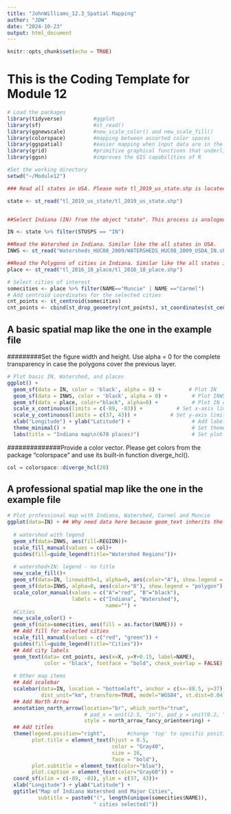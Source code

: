 ```yaml
---
title: "JohnWilliams_12.3_Spatial Mapping"
author: "JDW"
date: "2024-10-23"
output: html_document
---
```


```r
knitr::opts_chunk$set(echo = TRUE)
```

# This is the Coding Template for Module 12

```r
# Load the packages
library(tidyverse)          #ggplot
library(sf)                 #st_read()
library(ggnewscale)         #new_scale_color() and new_scale_fill()
library(colorspace)         #mapping between assorted color spaces
library(ggspatial)          #easier mapping when input data are in the form of spatial objects
library(grid)               #primitive graphical functions that underlie the ggplot2
library(ggsn)               #improves the GIS capabilities of R
```


```r
#Set the working directory
setwd("~/Module12")

```

```r
### Read all states in USA. Please note tl_2019_us_state.shp is located in the file folder "tl_2019_us_state". A shapefile data includes many files in the file folder. You cannot have only file "tl_2019_us_state.shp". 

state <- st_read("tl_2019_us_state/tl_2019_us_state.shp")


##Select Indiana (IN) from the object "state". This process is analogous to working with data frames. You can perform a similar operation for the cities.

IN <- state %>% filter(STUSPS == "IN")

##Read the Watershed in Indiana. Similar like the all states in USA.
INWS <- st_read("Watersheds_HUC08_2009/WATERSHEDS_HUC08_2009_USDA_IN.shp")

##Read the Polygons of cities in Indiana. Similar like the all states in USA.
place <- st_read("tl_2016_18_place/tl_2016_18_place.shp")

# Select cities of interest
somecities <- place %>% filter(NAME=="Muncie" | NAME =="Carmel")
# Add centroid coordinates for the selected cities
cnt_points <- st_centroid(somecities)
cnt_points <- cbind(st_drop_geometry(cnt_points), st_coordinates(st_centroid(somecities$geometry)))

```


## A basic spatial map like the one in the example file

#########Set the figure width and height. Use alpha = 0 for the complete transparency in case the polygons cover the previous layer. 

```r
# Plot basic IN, Watershed, and places
ggplot() +
  geom_sf(data = IN, color = 'black', alpha = 0) +         # Plot IN
  geom_sf(data = INWS, color = 'black', alpha = 0) +        # Plot INWS
  geom_sf(data = place, color="black", alpha=0) +           # Plot IN cities
  scale_x_continuous(limits = c(-89, -83)) +           # Set x-axis limits
  scale_y_continuous(limits = c(37, 43)) +           # Set y-axis limits
  xlab("Longitude") + ylab("Latitude") +                    # Add labels for x and y axis
  theme_minimal() +                                         # Set theme
  labs(title = "Indiana map\n(678 places)")                 # Set plot title

```

##############Provide a color vector. Please get colors from the package "colorspace" and use its built-in function diverge_hcl().

```r
col = colorspace::diverge_hcl(20)
```


## A professional spatial map like the one in the example file


```r
# Plot professional map with Indiana, Watershed, Carmel and Muncie
ggplot(data=IN) + ## Why need data here because geom_text inherits the global mapping
  
  # watershed with legend
  geom_sf(data=INWS, aes(fill=REGION))+
  scale_fill_manual(values = col)+
  guides(fill=guide_legend(title="Watershed Regions"))+
  
  # watershed+IN: legend - no title
  new_scale_fill()+
  geom_sf(data=IN, linewidth=1, alpha=0, aes(color="A"), show.legend = "polygon") +
  geom_sf(data=INWS, alpha=0, aes(color="B"), show.legend = "polygon") +
  scale_color_manual(values = c("A"="red", "B"="black"),
                     labels = c("Indiana", "Watershed"),
                                name="") +
  #Cities
  new_scale_color() +
  geom_sf(data=somecities, aes(fill = as.factor(NAME))) +
  ## Add fill for selected cities
  scale_fill_manual(values = c("red", "green")) +
  guides(fill=guide_legend(title="Cities"))+
  ## Add city labels
  geom_text(data= cnt_points, aes(x=X, y=Y+0.15, label=NAME),
            color = "black", fontface = "bold", check_overlap = FALSE) +
  
  # Other map items
  ## Add scalebar
  scalebar(data=IN, location = "bottomleft", anchor = c(x=-88.5, y=37), dist = 150,
           dist_unit="km", transform=TRUE, model="WGS84", st.dist=0.04)+
  ## Add North Arrow
  annotation_north_arrow(location="br", which_north="true",
                         # pad_x = unit(2.5, "in"), pad_y = unit(0.2, "in"),
                         style = north_arrow_fancy_orienteering) +
  ## Add titles
  theme(legend.position="right",       #change 'top' to specific position by c(2.5,0.8)
        plot.title = element_text(hjust = 0.5,
                                  color = "Gray40",
                                  size = 16,
                                  face = "bold"),
        plot.subtitle = element_text(color="blue"),
        plot.caption = element_text(color="Gray60")) +
  coord_sf(xlim = c(-89, -83), ylim = c(37, 43))+
  xlab("Longitude") + ylab("Latitude") +
  ggtitle("Map of Indiana Watershed and Major Cities",
          subtitle = paste0("(", length(unique(somecities$NAME)),
                            " cities selected)"))
  
```
